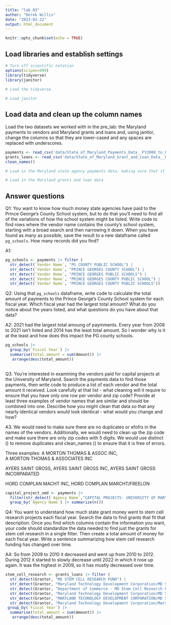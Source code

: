 ```yaml
---
title: "lab_03"
author: "Derek Willis"
date: "2023-02-22"
output: html_document
---
```


```r
knitr::opts_chunk$set(echo = TRUE)
```

## Load libraries and establish settings

```r
# Turn off scientific notation
options(scipen=999)
library(tidyverse)
library(janitor)
        
# Load the tidyverse

# Load janitor
```

## Load data and clean up the column names

Load the two datasets we worked with in the pre_lab: the Maryland payments to vendors and Maryland grants and loans and, using janitor, change the columns so that they are lower-cased and any spaces are replaced with underscores.

```r
payments <- read_csv('data/State_of_Maryland_Payments_Data__FY2008_to_FY2024.csv')
grants_loans <- read_csv('data/State_of_Maryland_Grant_and_Loan_Data__FY2009_to_FY2022.csv')
clean_names()

# Load in the Maryland state agency payments data, making sure that it correctly sets the datatypes using all of the rows

# Load in the Maryland grants and loan data
```

## Answer questions

Q1: You want to know how much money state agencies have paid to the Prince George's County School system, but to do that you'll need to find all of the variations of how the school system might be listed. Write code to find rows where the vendor name contains the county's school system, starting with a broad search and then narrowing it down. When you have found as many as possible, save the result to a new dataframe called `pg_schools`. How many records did you find?

A1:

```r
pg_schools <- payments |> filter (
  str_detect(`Vendor Name`, "PG COUNTY PUBLIC SCHOOL") |
  str_detect(`Vendor Name`, "PRINCE GEORGES COUNTY SCHOOL") |
  str_detect(`Vendor Name`, "PRINCE GEORGES PUBLIC SCHOOLS") |
  str_detect(`Vendor Name`, "PRINCE GEORGES COUNTY PUBLIC SCHOOL") |
  str_detect(`Vendor Name`, "PRINCE GEORGES COUNTY PUBLIC SCHOOLS"))
```

Q2: Using that `pg_schools` dataframe, write code to calculate the total amount of payments to the Prince George's County School system for each fiscal year. Which fiscal year had the largest total amount? What do you notice about the years listed, and what questions do you have about that data?

A2: 2021 had the largest total amoung of paymments. Every year from 2008 to 2021 isn't listed and 2014 has the least total amount. So I wonder why is it at the least and how does this impact the PG county schools.

```r
pg_schools |>
  group_by(`Fiscal Year`) |>
  summarise(total_amount = sum(Amount)) |>
   arrange(desc(total_amount))
  

```

Q3. You're interested in examining the vendors paid for capital projects at the University of Maryland. Search the payments data to find those payments, then write code to produce a list of each vendor and the total amount it received. Look carefully at that list - what cleaning will it require to ensure that you have only one row per vendor and zip code? Provide at least three examples of vendor names that are similar and should be combined into one. Describe how you might clean that data so that any nearly identical vendors would look identical - what would you change and how?

A3. We would need to make sure there are no duplicates or efofrs in the names of the vendors. Additionally, we would need to clean up the zip code and make sure there are only zip codes with 5 digits. We would use distinct () to remove duplicates and clean_names () to ensure that it is free of errors.

Three examples: A MORTON THOMAS & ASSOC INC, A MORTON THOMAS & ASSOCIATES INC

AYERS SAINT GROSS, AYERS SAINT GROSS INC, AYERS SAINT GROSS INCORPARATED

HORD COMPLAN MACHT INC, HORD COMPLAN MARCHT/FREELON

```r
capital_project_umd <- payments |> 
  filter(str_detect(`Agency Name`,"CAPITAL PROJECTS- UNIVERSITY OF MARYLAND")) |>
  group_by(`Agency Name`) |> summarize(n())

```

Q4: You want to understand how much state grant money went to stem cell research projects each fiscal year. Search the data to find grants that fit that description. Once you find which columns contain the information you want, your code should standardize the data needed to find just the grants for stem cell research in a single filter. Then create a total amount of money for each fiscal year. Write a sentence summarizing how stem cell research funding has changed over time.

A4: So from 2009 to 2010 it decreased and went up from 2010 to 2012. During 2012 it started to slowly decrease until 2022 in which it rose up again. It was the highest in 2009, so it has mostly decreased over time.

```r
stem_cell_research <- grants_loans |> filter (
  str_detect(Grantor, "MD STEM CELL RESEARCH FUND") |
  str_detect(Grantor, "Maryland Technology Development Corporation/MD Stem Cell Research Fund") |
  str_detect(Grantor, "Department of Commerce - MD Stem Cell Research Fund") |
  str_detect(Grantor, "Maryland Technology Development Corporation/MD Stem Cell Research Fund, University Technology Dev. Fund") |
  str_detect(Grantor, "MARYLAND TECHNOLOGY DEVELOPMENT CORPORATION/MD STEM CELL RESEARCH FUND") |
  str_detect(Grantor, "Maryland Technology Development Corporation/Maryland Technology Transfer & Commercialization Fund")) |>
 group_by(`Fiscal Year`) |>
  summarise(total_amount = sum(Amount)) |>
   arrange(desc(total_amount))
  
 
```
